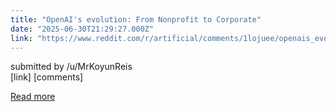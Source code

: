 ```yaml
---
title: "OpenAI's evolution: From Nonprofit to Corporate"
date: "2025-06-30T21:29:27.000Z"
link: "https://www.reddit.com/r/artificial/comments/1lojuee/openais_evolution_from_nonprofit_to_corporate/"
---
```


submitted by    /u/MrKoyunReis  
 [link]   [comments]

[Read more](https://www.reddit.com/r/artificial/comments/1lojuee/openais_evolution_from_nonprofit_to_corporate/)
